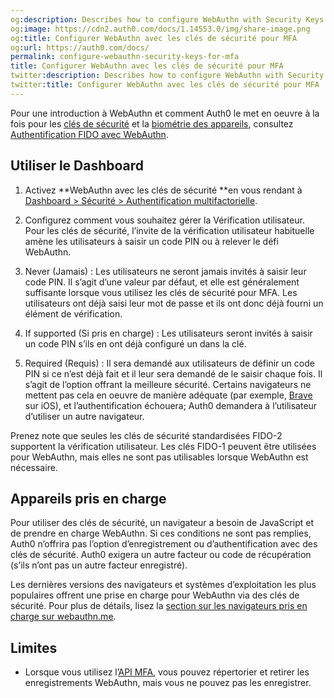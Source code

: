 ```yaml
---
og:description: Describes how to configure WebAuthn with Security Keys for MFA.
og:image: https://cdn2.auth0.com/docs/1.14553.0/img/share-image.png
og:title: Configurer WebAuthn avec les clés de sécurité pour MFA
og:url: https://auth0.com/docs/
permalink: configure-webauthn-security-keys-for-mfa
title: Configurer WebAuthn avec les clés de sécurité pour MFA
twitter:description: Describes how to configure WebAuthn with Security Keys for MFA.
twitter:title: Configurer WebAuthn avec les clés de sécurité pour MFA
---
```


Pour une introduction à WebAuthn et comment Auth0 le met en oeuvre à la fois pour les [clés de sécurité](/mfa/mfa-factors/fido-authentication-with-webauthn/configure-webauthn-security-keys-for-mfa) et la [biométrie des appareils](/mfa/mfa-factors/fido-authentication-with-webauthn/configure-webauthn-device-biometrics-for-mfa), consultez [Authentification FIDO avec WebAuthn](/mfa/mfa-factors/fido-authentication-with-webauthn).





## Utiliser le Dashboard

1. Activez **WebAuthn avec les clés de sécurité **en vous rendant à [Dashboard > Sécurité > Authentification multifactorielle](%24%7Bmanage_url%7D/#/security/mfa).
2. Configurez comment vous souhaitez gérer la Vérification utilisateur. Pour les clés de sécurité, l’invite de la vérification utilisateur habituelle amène les utilisateurs à saisir un code PIN ou à relever le défi WebAuthn.

1. Never (Jamais) : Les utilisateurs ne seront jamais invités à saisir leur code PIN. Il s’agit d’une valeur par défaut, et elle est généralement suffisante lorsque vous utilisez les clés de sécurité pour MFA. Les utilisateurs ont déjà saisi leur mot de passe et ils ont donc déjà fourni un élément de vérification.
2. If supported (Si pris en charge) : Les utilisateurs seront invités à saisir un code PIN s’ils en ont déjà configuré un dans la clé.
3. Required (Requis) : Il sera demandé aux utilisateurs de définir un code PIN si ce n’est déjà fait et il leur sera demandé de le saisir chaque fois. Il s’agit de l’option offrant la meilleure sécurité. Certains navigateurs ne mettent pas cela en oeuvre de manière adéquate (par exemple, [Brave](https://brave.com/) sur iOS), et l’authentification échouera; Auth0 demandera à l’utilisateur d’utiliser un autre navigateur.

Prenez note que seules les clés de sécurité standardisées FIDO-2 supportent la vérification utilisateur. Les clés FIDO-1 peuvent être utilisées pour WebAuthn, mais elles ne sont pas utilisables lorsque WebAuthn est nécessaire.



## Appareils pris en charge

Pour utiliser des clés de sécurité, un navigateur a besoin de JavaScript et de prendre en charge WebAuthn. Si ces conditions ne sont pas remplies, Auth0 n’offrira pas l’option d’enregistrement ou d’authentification avec des clés de sécurité. Auth0 exigera un autre facteur ou code de récupération (s’ils n’ont pas un autre facteur enregistré).

Les dernières versions des navigateurs et systèmes d’exploitation les plus populaires offrent une prise en charge pour WebAuthn via des clés de sécurité. Pour plus de détails, lisez la [section sur les navigateurs pris en charge sur webauthn.me](https://webauthn.me/browser-support).

## Limites

* Lorsque vous utilisez l’[API MFA](/mfa/mfa-developer-resources/mfa-api), vous pouvez répertorier et retirer les enregistrements WebAuthn, mais vous ne pouvez pas les enregistrer.